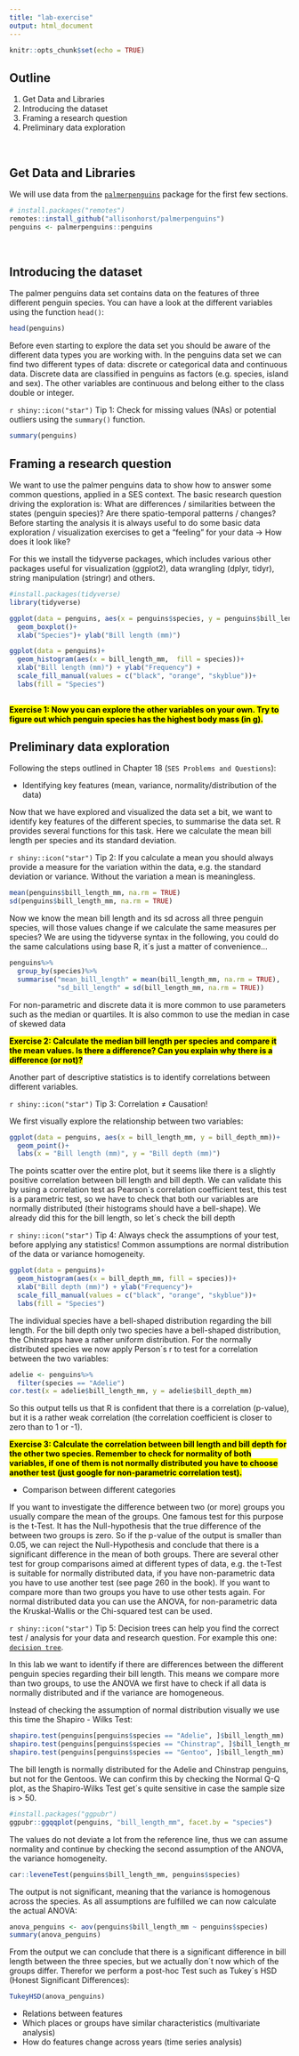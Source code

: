 ```yaml
---
title: "lab-exercise"
output: html_document
---
```


```r
knitr::opts_chunk$set(echo = TRUE)
```

## Outline

1. Get Data and Libraries
2. Introducing the dataset
3. Framing a research  question
4. Preliminary data exploration

<br>

## Get Data and Libraries

We will use data from the [`palmerpenguins`](https://github.com/allisonhorst/palmerpenguins) package for the first few sections.

```r
# install.packages("remotes")
remotes::install_github("allisonhorst/palmerpenguins")
penguins <- palmerpenguins::penguins
```


<br>

## Introducing the dataset
The palmer penguins data set contains data on the features of three different penguin species. You can have a look at the different variables using the function `head()`:

```r
head(penguins)
```

Before even starting to explore the data set you should be aware of the different data types you are working with. In the penguins data set we can find two different types of data: discrete or categorical data and continuous data. Discrete data are classified in penguins as factors (e.g. species, island and sex). The other variables are continuous and belong either to the class double or integer. 

`r shiny::icon("star")` Tip 1: Check for missing values (NAs) or potential outliers using the `summary()` function. 
```r
summary(penguins)
```


## Framing a research question

We want to use the palmer penguins data to show how to answer some common questions, applied in a SES context. 
The basic research question driving the exploration is: What are differences / similarities between the states (penguin species)? Are there spatio-temporal patterns / changes? 
Before starting the analysis it is always useful to do some basic data exploration / visualization exercises to get a "feeling" for your data -> How does it look like? 

For this we install the tidyverse packages, which includes various other packages useful for visualization (ggplot2), data wrangling (dplyr, tidyr), string manipulation (stringr) and others. 

```r
#install.packages(tidyverse)
library(tidyverse)

ggplot(data = penguins, aes(x = penguins$species, y = penguins$bill_length_mm))+
  geom_boxplot()+
  xlab("Species")+ ylab("Bill length (mm)")

ggplot(data = penguins)+
  geom_histogram(aes(x = bill_length_mm,  fill = species))+
  xlab("Bill length (mm)") + ylab("Frequency") +
  scale_fill_manual(values = c("black", "orange", "skyblue"))+
  labs(fill = "Species")
  
```

<mark>**Exercise 1: Now you can explore the other variables on your own. Try to figure out which penguin species has the highest body mass (in g). **</mark>

## Preliminary data exploration

Following the steps outlined in Chapter 18 (`SES Problems and Questions`):

- Identifying key features (mean, variance, normality/distribution of the data)

Now that we have explored and visualized the data set a bit, we want to identify key features of the different species, to summarise the data set. R provides several functions for this task. Here we calculate the mean bill length per species and its standard deviation. 

`r shiny::icon("star")` Tip 2: If you calculate a mean you should always provide a measure for the variation within the data, e.g. the standard deviation or variance. Without the variation a mean is meaningless. 


```r
mean(penguins$bill_length_mm, na.rm = TRUE)
sd(penguins$bill_length_mm, na.rm = TRUE)
```

Now we know the mean bill length and its sd across all three penguin species, will those values change if we calculate the same measures per species? 
We are using the tidyverse syntax in the following, you could do the same calculations using base R, it´s just a matter of convenience...

```r
penguins%>%
  group_by(species)%>%
  summarise("mean_bill_length" = mean(bill_length_mm, na.rm = TRUE),
            "sd_bill_length" = sd(bill_length_mm, na.rm = TRUE))
```

For non-parametric and discrete data it is more common to use parameters such as the median or quartiles. It is also common to use the median in case of skewed data

<mark>**Exercise 2: Calculate the median bill length per species and compare it the mean values. Is there a difference? Can you explain why there is a difference (or not)? **</mark>

Another part of descriptive statistics is to identify correlations between different variables. 

`r shiny::icon("star")` Tip 3: Correlation ≠ Causation!

We first visually explore the relationship between two variables: 
```r
ggplot(data = penguins, aes(x = bill_length_mm, y = bill_depth_mm))+
  geom_point()+
  labs(x = "Bill length (mm)", y = "Bill depth (mm)")
```

The points scatter over the entire plot, but it seems like there is a slightly positive correlation between bill length and bill depth. We can validate this by using a correlation test as Pearson´s correlation coefficient test, this test is a parametric test, so we have to check that both our variables are normally distributed (their histograms should have a bell-shape). We already did this for the bill length, so let´s check the bill depth 

`r shiny::icon("star")` Tip 4: Always check the assumptions of your test, before applying any statistics! Common assumptions are normal distribution of the data or variance homogeneity. 

```r
ggplot(data = penguins)+
  geom_histogram(aes(x = bill_depth_mm, fill = species))+
  xlab("Bill depth (mm)") + ylab("Frequency")+
  scale_fill_manual(values = c("black", "orange", "skyblue"))+
  labs(fill = "Species")
```

The individual species have a bell-shaped distribution regarding the bill length. For the bill depth only two species have a bell-shaped distribution, the Chinstraps have a rather uniform distribution. 
For the normally distributed species we now apply Person´s r to test for a correlation between the two variables: 
```r
adelie <- penguins%>%
  filter(species == "Adelie")
cor.test(x = adelie$bill_length_mm, y = adelie$bill_depth_mm)

```
So this output tells us that R is confident that there is a correlation (p-value), but it is a rather weak correlation (the correlation coefficient is closer to zero than to 1 or -1). 


<mark>**Exercise 3: Calculate the correlation between bill length and bill depth for the other two species. Remember to check for normality of both variables, if one of them is not normally distributed you have to choose another test (just google for non-parametric correlation test). **</mark>

- Comparison between different categories

If you want to investigate the difference between two (or more) groups you usually compare the mean of the groups. One famous test for this purpose is the t-Test. It has the Null-hypothesis that the true difference of the between two groups is zero. So if the p-value of the output is smaller than 0.05, we can reject the Null-Hypothesis and conclude that there is a significant difference in the mean of both groups. 
There are several other test for group comparisons aimed at different types of data, e.g. the t-Test is suitable for normally distributed data, if you have non-parametric data you have to use another test (see page 260 in the book). 
If you want to compare more than two groups you have to use other tests again. For normal distributed data you can use the ANOVA, for non-parametric data the Kruskal-Wallis or the Chi-squared test can be used. 

`r shiny::icon("star")` Tip 5: Decision trees can help you find the correct test / analysis for your data and research question. For example this one: [`decision tree`](https://www.central7.net/wp-content/uploads/2015/09/stats_flow_chart_v2014.gif). 

In this lab we want to identify if there are differences between the different penguin species regarding their bill length. This means we compare more than two groups, to use the ANOVA we first have to check if all data is normally distributed and if the variance are homogeneous. 

Instead of checking the assumption of normal distribution visually we use this time the Shapiro - Wilks Test: 

```r
shapiro.test(penguins[penguins$species == "Adelie", ]$bill_length_mm)
shapiro.test(penguins[penguins$species == "Chinstrap", ]$bill_length_mm)
shapiro.test(penguins[penguins$species == "Gentoo", ]$bill_length_mm)

```
The bill length is normally distributed for the Adelie and Chinstrap penguins, but not for the Gentoos. We can confirm this by checking the Normal Q-Q plot, as the Shapiro-Wilks Test get´s quite sensitive in case the sample size is > 50. 

```r
#install.packages("ggpubr")
ggpubr::ggqqplot(penguins, "bill_length_mm", facet.by = "species")
```

The values do not deviate a lot from the reference line, thus we can assume normality and continue by checking the second assumption of the ANOVA, the variance homogeneity. 

```r
car::leveneTest(penguins$bill_length_mm, penguins$species)
```

The output is not significant, meaning that the variance is homogenous across the species.
As all assumptions are fulfilled we can now calculate the actual ANOVA: 

```r
anova_penguins <- aov(penguins$bill_length_mm ~ penguins$species)
summary(anova_penguins)

```

From the output we can conclude that there is a significant difference in bill length between the three species, but we actually don´t now which of the groups differ. Therefor we perform a post-hoc Test such as Tukey´s HSD (Honest Significant Differences):

```r
TukeyHSD(anova_penguins)

```



- Relations between features
- Which places or groups have similar characteristics (multivariate analysis)
- How do features change across years (time series analysis)




